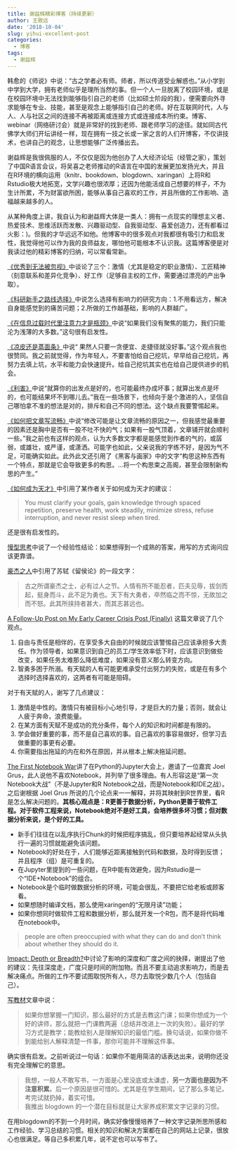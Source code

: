 ```yaml
---
title: 谢益辉精彩博客（持续更新）
author: 王致远
date: '2018-10-04'
slug: yihui-excellent-post
categories: 
  - 博客
tags: 
  - 谢益辉
---
```


韩愈的《师说》中说：“古之学者必有师。师者，所以传道受业解惑也。”从小学到中学到大学，拥有老师似乎是理所当然的事。但一个人一旦脱离了校园环境，或是在校园环境中无法找到能够指引自己的老师（比如硕士阶段的我），便需要向外寻求能够在专业、技能，甚至是观念上能够指引自己的老师。好在互联网时代，人与人、人与社区之间的连接不再被距离或连接方式或连接成本所约束。博客、webinar（网络研讨会）就是非常好的找到老师、跟老师学习的途径。就如同古代佛学大师们开坛讲经一样，现在拥有一技之长或一家之言的人们开博客，不仅讲技术，也讲自己的观念，让思想能够广泛传播出去。

谢益辉是我很佩服的人，不仅仅是因为他创办了人大经济论坛（经管之家），策划了中国R语言会议，将吴喜之老师推动的R语言在中国的发展更加发扬光大，并且在R环境的横向运用（knitr、bookdown、blogdown、xaringan）上将R和Rstudio极大地拓宽，文学兴趣也很浓厚；还因为他能活成自己想要的样子，不为生计所累，不为财富欲所困，能够从事自己喜欢的工作，并且所做的工作影响、造福越来越多的人。

从某种角度上讲，我自认为和谢益辉大体是一类人：拥有一点现实的理想主义者、热爱技术、思维活跃而发散、兴趣驱动型、自我驱动型、喜爱创造力，还有都看过火影：)。但我的才华远远不如他。他博客中的很多观点对我都很有吸引力和启发性，我觉得他可以作为我的良师益友，哪怕他可能根本不认识我。这篇博客便是对我读过他的精彩博客的归纳，可以常看常新。

[《优秀到无法被忽视》](https://yihui.name/cn/2018/09/so-good-they-cannot-ignore-you/)中谈论了三个：激情（尤其是稳定的职业激情）、工匠精神（刻意联系和差异化竞争）、好工作（足够自主权的工作，需要通过漂亮的产出争取）。

[《科研新手之路线选择》](https://yihui.name/cn/2018/08/early-career/)中说怎么选择有影响力的研究方向：1.不用看远方，解决自身能感觉到的痛苦问题；2.所做的工作越基础，影响的人群越广。

[《在信息过载时代里注意力才是瓶颈》](https://yihui.name/cn/2018/08/attention/)中说“如果我们没有聚焦的能力，我们只能沦为浅薄的大多数。”这句很有启发性。

[《凉皮还是蒸面条》](https://yihui.name/cn/2018/08/cool-noodle/)中说“
果然人只要一贪便宜、走捷径就没好事。”这个观点我也很赞同。我之前就觉得，作为年轻人，不要害怕给自己挖坑，早早给自己挖坑，再努力去填上坑，水平和能力会快速提升。给自己挖坑其实也在给自己提供进步的机会。

[《利害》](https://yihui.name/cn/2018/08/pros-cons/)中说“就算你的出发点是好的，也可能最终办成坏事；就算出发点是坏的，也可能结果坏不到哪儿去。”我在一些场景下，也倾向于是个激进的人，坚信自己哪怕拿不准的想法是对的，排斥和自己不同的想法。这个缺点我要警惕起来。

[《如何把文章写流畅》](https://yihui.name/cn/2018/07/fluent-essay/)中说“修改可能是让文章流畅的原因之一，但我感觉最重要的因素还是胸中是否有一股不吐不快的气；如果有一股气顶着，文章铺开就会顺利一些。”我之前也有这样的观点，认为大多数文字都是能感觉到作者的气的，或孱弱，或雄壮，或严谨，或潇洒。可能字也如此，父亲说我的字练不好，是因为气不足，可能确实如此。此外此文还引用了《黑客与画家》中的文字“构思这种东西有一个特点，那就是它会导致更多的构思。...将一个构思束之高阁，甚至会限制新构思的产生。”

[《如何成为天才》](https://yihui.name/cn/2018/08/become-genius/)中引用了某作者关于如何成为天才的建议：

>You must clarify your goals, gain knowledge through spaced repetition, preserve health, work steadily, minimize stress, refuse interruption, and never resist sleep when tired.

还是很有启发性的。

[慢型思考](https://yihui.name/cn/2018/08/slow-thinker/)中说了一个经验性结论：如果想得到一个成熟的答案，用写的方式询问应该更靠谱。

[豪杰之人](https://yihui.name/cn/2018/08/hero/)中引用了苏轼《留侯论》的一段文字：

> 古之所谓豪杰之士，必有过人之节。人情有所不能忍者，匹夫见辱，拔剑而起，挺身而斗，此不足为勇也。天下有大勇者，卒然临之而不惊，无故加之而不怒。此其所挟持者甚大，而其志甚远也。

[A Follow-Up Post on My Early Career Crisis Post (Finally)](https://yihui.name/en/2018/09/career-crisis-follow-up/) 这篇文章说了几个观点。

1. 自由与责任是相伴的，在享受多大自由的时候就应该警惕自己应该承担多大责任。作为领导者，如果意识到自己的员工/学生效率低下时，应该意识到做些改变，如果任务太难那么降低难度，如果没有意义那么转变方向。
2. 智勇多困于所溺。有天赋的人有可能更难承受付出努力的失败，或是在有多个选择时选择喜欢的，这两者有可能是阻碍。

对于有天赋的人，谢写了几点建议：

1. 激情是中性的。激情只有被目标小心地引导，才是巨大的力量；否则，就会让人疲于奔命，浪费能量。
2. 在某方面有天赋不是成功的充分条件，每个人的知识和时间都是有限的。
3. 学会做好重要的事，而不是自己喜欢的事。自己喜欢的事容易做好，但学习去做重要的事更有必要。
4. 你需要指出拖延的内在和外在原因，并从根本上解决拖延问题。

[The First Notebook War](https://yihui.name/en/2018/09/notebook-war/)讲了在Python的Jupyter大会上，邀请了一位嘉宾 Joel Grus，此人说他不喜欢Notebook，并列举了很多理由。有人形容这是“第一次Notebook大战”（不是Jupyter和R Notebook之战，而是Notebook和IDE之战）。之后谢根据 Joel Grus 所说的几个论点来一一解释，并将其映射到R世界里，看R是怎么解决问题的。**其核心观点是：R更善于数据分析，Python更善于软件工程。对于软件工程来说，Notebook绝对不是好工具，会培养很多坏习惯；但对数据分析来说，是个好的工具。**

- 新手们往往在以乱序执行Chunk的时候把程序搞乱，但只要培养起经常从头执行一遍的习惯就能避免该问题。
- Notebook的好处在于，人们能够近距离接触到代码和数据，及时得到反馈；并且程序（组）是可重复的。
- 在Jupyter里提到的一些问题，在R中能有效避免，因为Rstudio是一个“IDE+Notebook”的组合。
- Notebook是个临时做数据分析的环境，可能会很乱，不要把它给老板或顾客看。
- 如果想随时编译文档，那么使用xaringen的“无限月读”功能；
- 如果你想同时做软件工程和数据分析，那么就开发一个R包，而不是将代码堆在notebook中。

> people are often preoccupied with what they can do and don’t think about whether they should do it.

[Impact: Depth or Breadth?](https://yihui.name/en/2018/08/influence-depth-or-breadth/)中讨论了影响的深度和广度之间的抉择，谢提出了他的建议：先往深度走，广度只是时间的附加物。而且不要主动追求影响力，而是去解决痛点。所做的工作不要试图取悦所有人，尽力去取悦少数几个人（包括自己）。

[写教材](https://yihui.name/cn/2018/04/write-a-textbook/)文章中说：

> 如果你想掌握一门知识，那么最好的方式是去教这门课；如果你想成为一个好的讲师，那么就把一门课教两遍（总结并改进上一次的失败）。最好的学习方式是教学；能教给别人是理解知识的最低门槛。换句话说，如果你做不到能给别人解释清楚一件事，那你可能并不理解这件事。

确实很有启发。之前听说过一句话：如果你不能用简洁的话表达出来，说明你还没有完全理解它的意思。

> 我想，一般人不敢写书，一方面是心里没底或太谦虚，**另一方面也是因为不注意积累**。后一个原因是很可惜的。尤其是在学生期间，记了那么多笔记，考完试就扔掉，着实可惜。  
我推出 blogdown 的一个潜在目标就是让大家养成积累文字记录的习惯。

在用blogdown的不到一个月时间，确实好像慢慢培养了一种文字记录所思所感和工作经验、学习总结的习惯。相关的知识和解决方案都在自己的网站上记录，很放心也很满足。等自己多积累几年，说不定也可以写书了。